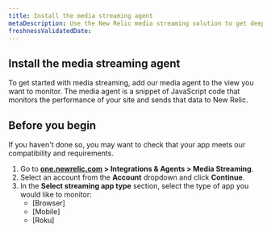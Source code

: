 ```yaml
---
title: Install the media streaming agent
metaDescription: Use the New Relic media streaming solution to get deep visibility and actionable insights into real users' experiences.
freshnessValidatedDate:
---
```


## Install the media streaming agent

To get started with media streaming, add our media agent to the view you want to monitor. The media agent is a snippet of JavaScript code that monitors the performance of your site and sends that data to New Relic.

## Before you begin

If you haven't done so, you may want to check that your app meets our compatibility and requirements.

1. Go to <DNT>**[one.newrelic.com](https://one.newrelic.com) > Integrations & Agents > Media Streaming**</DNT>.
2. Select an account from the **Account** dropdown and click **Continue**.
3. In the **Select streaming app type** section, select the type of app you would like to monitor:
    - [Browser]
    - [Mobile]
    - [Roku]